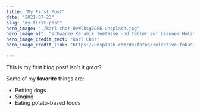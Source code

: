 ```yaml
---
title: "My First Post"
date: "2021-07-23"
slug: "my-first-post"
hero_image: "./karl-chor-UvWlksgZGPE-unsplash.jpg"
hero_image_alt: "schwarze Keramik Teetasse und Teller auf braunem Holztisch während des Tages"
hero_image_credit_text: "Karl Chor"
hero_image_credit_link: "https://unsplash.com/de/fotos/selektive-fokusfotografie-von-schwarzer-keramik-teetasse-und-teller-auf-braunem-holztisch-wahrend-des-tages-UvWlksgZGPE"

---
```


This is my first blog post! Isn't it *great*?

Some of my **favorite** things are:

* Petting dogs
* Singing
* Eating potato-based foods